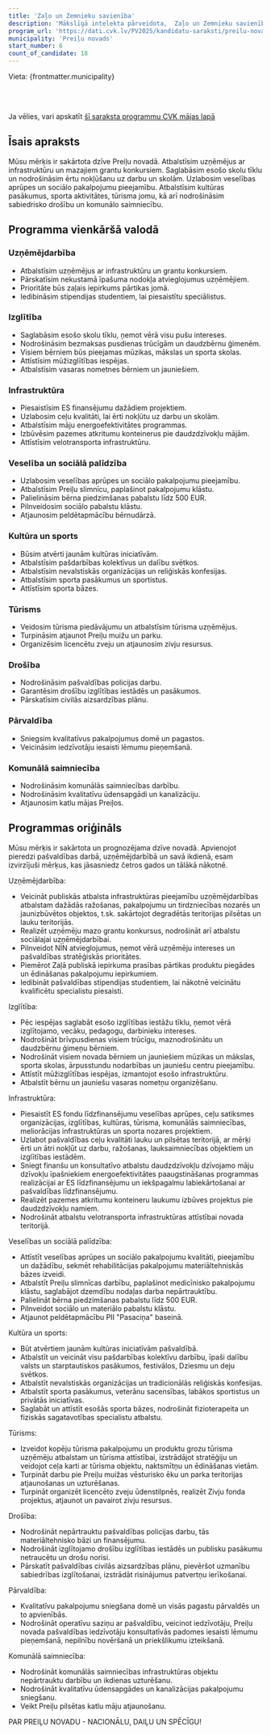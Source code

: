 ```yaml
---
title: 'Zaļo un Zemnieku savienība'
description: 'Mākslīgā intelekta pārveidota,  Zaļo un Zemnieku savienība - Preiļu novads programma vienkāršā valodā'
program_url: 'https://dati.cvk.lv/PV2025/kandidatu-saraksti/preilu-novads/zalo-un-zemnieku-savieniba'
municipality: 'Preiļu novads'
start_number: 6
count_of_candidate: 18
---
```



Vieta: {frontmatter.municipality}<br/>

<Badge text="Uzņēmējdarbības atbalsts" variant="note" size="small" /> <Badge text="Izglītības pieejamība" variant="note" size="small" /> <Badge text="Infrastruktūras attīstība" variant="note" size="small" /> <Badge text="Veselības aprūpes uzlabošana" variant="note" size="small" /> <Badge text="Kultūras un sporta atbalsts" variant="note" size="small" />

<br/><br/> 

<Card title='Šis ir mākslīga intelekta ģenerēts apraksts' icon='starlight'>
    Ja vēlies, vari apskatīt <a href={frontmatter.program_url} target='_blank'>šī saraksta programmu CVK mājas lapā</a>
    </Card>

## Īsais apraksts

Mūsu mērķis ir sakārtota dzīve Preiļu novadā. Atbalstīsim uzņēmējus ar infrastruktūru un mazajiem grantu konkursiem. Saglabāsim esošo skolu tīklu un nodrošināsim ērtu nokļūšanu uz darbu un skolām. Uzlabosim veselības aprūpes un sociālo pakalpojumu pieejamību. Atbalstīsim kultūras pasākumus, sporta aktivitātes, tūrisma jomu, kā arī nodrošināsim sabiedrisko drošību un komunālo saimniecību.

## Programma vienkāršā valodā

### Uzņēmējdarbība

*   Atbalstīsim uzņēmējus ar infrastruktūru un grantu konkursiem.
*   Pārskatīsim nekustamā īpašuma nodokļa atvieglojumus uzņēmējiem.
*   Prioritāte būs zaļais iepirkums pārtikas jomā.
*   Iedibināsim stipendijas studentiem, lai piesaistītu speciālistus.

### Izglītība

*   Saglabāsim esošo skolu tīklu, ņemot vērā visu pušu intereses.
*   Nodrošināsim bezmaksas pusdienas trūcīgām un daudzbērnu ģimenēm.
*   Visiem bērniem būs pieejamas mūzikas, mākslas un sporta skolas.
*   Attīstīsim mūžizglītības iespējas.
*   Atbalstīsim vasaras nometnes bērniem un jauniešiem.

### Infrastruktūra

*   Piesaistīsim ES finansējumu dažādiem projektiem.
*   Uzlabosim ceļu kvalitāti, lai ērti nokļūtu uz darbu un skolām.
*   Atbalstīsim māju energoefektivitātes programmas.
*   Izbūvēsim pazemes atkritumu konteinerus pie daudzdzīvokļu mājām.
*   Attīstīsim velotransporta infrastruktūru.

### Veselība un sociālā palīdzība

*   Uzlabosim veselības aprūpes un sociālo pakalpojumu pieejamību.
*   Atbalstīsim Preiļu slimnīcu, paplašinot pakalpojumu klāstu.
*   Palielināsim bērna piedzimšanas pabalstu līdz 500 EUR.
*   Pilnveidosim sociālo pabalstu klāstu.
*   Atjaunosim peldētapmācību bērnudārzā.

### Kultūra un sports

*   Būsim atvērti jaunām kultūras iniciatīvām.
*   Atbalstīsim pašdarbības kolektīvus un dalību svētkos.
*   Atbalstīsim nevalstiskās organizācijas un reliģiskās konfesijas.
*   Atbalstīsim sporta pasākumus un sportistus.
*   Attīstīsim sporta bāzes.

### Tūrisms

*   Veidosim tūrisma piedāvājumu un atbalstīsim tūrisma uzņēmējus.
*   Turpināsim atjaunot Preiļu muižu un parku.
*   Organizēsim licencētu zveju un atjaunosim zivju resursus.

### Drošība

*   Nodrošināsim pašvaldības policijas darbu.
*   Garantēsim drošību izglītības iestādēs un pasākumos.
*   Pārskatīsim civilās aizsardzības plānu.

### Pārvaldība

*   Sniegsim kvalitatīvus pakalpojumus domē un pagastos.
*   Veicināsim iedzīvotāju iesaisti lēmumu pieņemšanā.

### Komunālā saimniecība

*   Nodrošināsim komunālās saimniecības darbību.
*   Nodrošināsim kvalitatīvu ūdensapgādi un kanalizāciju.
*   Atjaunosim katlu mājas Preiļos.


## Programmas oriģināls

Mūsu mērķis ir sakārtota un prognozējama dzīve novadā. Apvienojot pieredzi pašvaldības darbā, uzņēmējdarbībā un savā ikdienā, esam izvirzījuši mērķus, kas jāsasniedz četros gados un tālākā nākotnē.

Uzņēmējdarbība:
- Veicināt publiskās atbalsta infrastruktūras pieejamību uzņēmējdarbības atbalstam dažādās ražošanas, pakalpojumu un tirdzniecības nozarēs un jaunizbūvētos objektos, t.sk. sakārtojot
degradētās teritorijas pilsētas un lauku teritorijās.
- Realizēt uzņēmēju mazo grantu konkursus, nodrošināt arī atbalstu sociālajai uzņēmējdarbībai.
- Pilnveidot NĪN atvieglojumus, ņemot vērā uzņēmēju intereses un pašvaldības stratēģiskās prioritātes.
- Piemērot Zaļā publiskā iepirkuma prasības pārtikas produktu piegādes un ēdināšanas pakalpojumu iepirkumiem.
- Iedibināt pašvaldības stipendijas studentiem, lai nākotnē veicinātu kvalificētu specialistu piesaisti.

Izglītība:
- Pēc iespējas saglabāt esošo izglītības iestāžu tīklu, ņemot vērā izglītojamo, vecāku, pedagogu, darbinieku intereses.
- Nodrošināt brīvpusdienas visiem trūcīgu, maznodrošinātu un daudzbērnu ģimeņu bērniem.
- Nodrošināt visiem novada bērniem un jauniešiem mūzikas un mākslas, sporta skolas, ārpusstundu nodarbības un jauniešu centru pieejamību.
- Attīstīt mūžizglītības iespējas, izmantojot esošo infrastruktūru.
- Atbalstīt bērnu un jauniešu vasaras nometņu organizēšanu.

Infrastruktūra:
- Piesaistīt ES fondu līdzfinansējumu veselības aprūpes, ceļu satiksmes organizācijas, izglītības, kultūras, tūrisma, komunālās saimniecības, meliorācijas infrastruktūras un sporta nozares projektiem.
- Uzlabot pašvaldības ceļu kvalitāti lauku un pilsētas teritorijā, ar mērķi ērti un ātri nokļūt uz darbu, ražošanas, lauksaimniecības objektiem un izglītības iestādēm.
- Sniegt finanšu un konsultatīvo atbalstu daudzdzīvokļu dzīvojamo māju dzīvokļu īpašniekiem energoefektivitātes paaugstināšanas programmas realizācijai ar ES līdzfinansējumu
un iekšpagalmu labiekārtošanai ar pašvaldības līdzfinansējumu.
- Realizēt pazemes atkritumu konteineru laukumu izbūves projektus pie daudzdzīvokļu namiem.
- Nodrošināt atbalstu velotransporta infrastruktūras attīstībai novada teritorijā.

Veselības un sociālā palīdzība:
- Attīstīt veselības aprūpes un sociālo pakalpojumu kvalitāti, pieejamību un dažādību, sekmēt rehabilitācijas pakalpojumu materiāltehniskās bāzes izveidi.
- Atbalstīt Preiļu slimnīcas darbību, paplašinot medicīnisko pakalpojumu klāstu, saglabājot dzemdību nodaļas darba nepārtrauktību.
- Palielināt bērna piedzimšanas pabalstu līdz 500 EUR.
- Pilnveidot sociālo un materiālo pabalstu klāstu.
- Atjaunot peldētapmācību PII "Pasaciņa" baseinā.

Kultūra un sports:
- Būt atvērtiem jaunām kultūras iniciatīvām pašvaldībā.
- Atbalstīt un veicināt visu pašdarbības kolektīvu darbību, īpaši dalību valsts un starptautiskos pasākumos, festivālos, Dziesmu un deju svētkos.
- Atbalstīt nevalstiskās organizācijas un tradicionālās reliģiskās konfesijas.
- Atbalstīt sporta pasākumus, veterānu sacensības, labākos sportistus un privātās iniciatīvas.
- Saglabāt un attīstīt esošās sporta bāzes, nodrošināt fizioterapeita un fiziskās sagatavotības specialistu atbalstu.

Tūrisms:
- Izveidot kopēju tūrisma pakalpojumu un produktu grozu tūrisma uzņēmēju atbalstam un tūrisma attīstībai, izstrādājot stratēģiju un veidojot ceļa karti ar tūrisma objektu, naktsmītņu un ēdināšanas vietām.
- Turpināt darbu pie Preiļu muižas vēsturisko ēku un parka teritorijas atjaunošanas un uzturēšanas.
- Turpināt organizēt licencēto zveju ūdenstilpnēs, realizēt Zivju fonda projektus, atjaunot un pavairot zivju resursus.

Drošība:
- Nodrošināt nepārtrauktu pašvaldības policijas darbu, tās materiāltehnisko bāzi un finansējumu.
- Nodrošināt izglītojamo drošību izglītības iestādēs un publisku pasākumu netraucētu un drošu norisi.
- Pārskatīt pašvaldības civilās aizsardzības plānu, pievēršot uzmanību sabiedrības izglītošanai, izstrādāt risinājumus patvertņu ierīkošanai.

Pārvaldība:
- Kvalitatīvu pakalpojumu sniegšana domē un visās pagastu pārvaldēs un to apvienībās.
- Nodrošināt operatīvu saziņu ar pašvaldību, veicinot iedzīvotāju, Preiļu novada pašvaldības iedzīvotāju konsultatīvās padomes iesaisti lēmumu pieņemšanā, nepilnību novēršanā un priekšlikumu izteikšanā.

Komunālā saimniecība:
- Nodrošināt komunālās saimniecības infrastruktūras objektu nepārtrauktu darbību un ikdienas uzturēšanu.
- Nodrošināt kvalitatīvu ūdensapgādes un kanalizācijas pakalpojumu sniegšanu.
- Veikt Preiļu pilsētas katlu māju atjaunošanu.

PAR PREIĻU NOVADU - NACIONĀLU, DAIĻU UN SPĒCĪGU!
